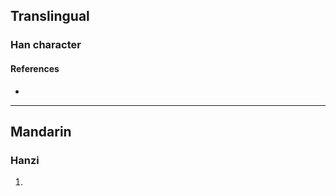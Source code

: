 {{character info}}
==Translingual==

===Han character===
{{Han char|rn=96|rad=玉|as=10|sn=14|four=|canj=MGHRB|ids=⿰𤣩師}}

====References====
* {{Han ref|kx=0738.200|dkj=21144|hdz=21131.030|uh=7461|ud=29793}}

----

==Mandarin==

===Hanzi===
{{cmn-hanzi|pin=[[sh]] ([[shi]])|wg=<sup>i</sup>}}

# {{rfdef|cmn|sort=玉10}}